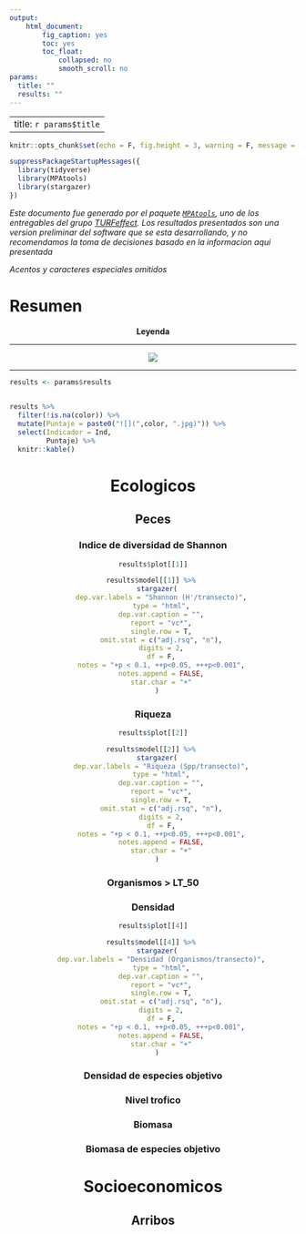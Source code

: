```yaml
---
output: 
    html_document: 
        fig_caption: yes
        toc: yes
        toc_float:
            collapsed: no
            smooth_scroll: no
params:
  title: ""
  results: ""
---
```


---
title: `r params$title`
---

```r

knitr::opts_chunk$set(echo = F, fig.height = 3, warning = F, message = F, results = 'asis')

```

```r

suppressPackageStartupMessages({
  library(tidyverse)
  library(MPAtools)
  library(stargazer)
})

```

<style type="text/css">
.table {

width: 80%;

}
</style>

*Este documento fue generado por el paquete [`MPAtools`](https://github.com/turfeffect/MPAtools), uno de los entregables del grupo [TURFeffect](www.turfeffect.org). Los resultados presentados son una version preliminar del software que se esta desarrollando, y no recomendamos la toma de decisiones basado en la informacion aqui presentada*

*Acentos y caracteres especiales omitidos*

# Resumen

<center>

**Leyenda**

----

![](legend.png)

----

</center>

```r

results <- params$results
  
```


```r

results %>%
  filter(!is.na(color)) %>% 
  mutate(Puntaje = paste0("![](",color, ".jpg)")) %>%
  select(Indicador = Ind,
         Puntaje) %>%
  knitr::kable()

```


<center>


# Ecologicos

## Peces

### Indice de diversidad de Shannon


```r

results$plot[[1]]

```

```r

results$model[[1]] %>% 
  stargazer(
    dep.var.labels = "Shannon (H'/transecto)",
    type = "html",
    dep.var.caption = "",
    report = "vc*",
    single.row = T,
    omit.stat = c("adj.rsq", "n"),
    digits = 2,
    df = F,
    notes = "+p < 0.1, ++p<0.05, +++p<0.001",
    notes.append = FALSE,
    star.char = "+"
  )

```


### Riqueza

```r

results$plot[[2]]

```

```r

results$model[[2]] %>% 
  stargazer(
    dep.var.labels = "Riqueza (Spp/transecto)",
    type = "html",
    dep.var.caption = "",
    report = "vc*",
    single.row = T,
    omit.stat = c("adj.rsq", "n"),
    digits = 2,
    df = F,
    notes = "+p < 0.1, ++p<0.05, +++p<0.001",
    notes.append = FALSE,
    star.char = "+"
  )

```


### Organismos > LT_50

### Densidad

```r

results$plot[[4]]

```

```r

results$model[[4]] %>% 
  stargazer(
    dep.var.labels = "Densidad (Organismos/transecto)",
    type = "html",
    dep.var.caption = "",
    report = "vc*",
    single.row = T,
    omit.stat = c("adj.rsq", "n"),
    digits = 2,
    df = F,
    notes = "+p < 0.1, ++p<0.05, +++p<0.001",
    notes.append = FALSE,
    star.char = "+"
  )

```


### Densidad de especies objetivo

### Nivel trofico

### Biomasa

### Biomasa de especies objetivo

# Socioeconomicos

## Arribos

